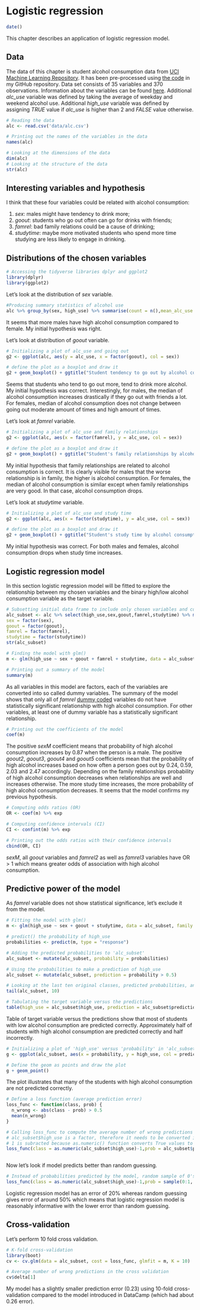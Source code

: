 # Logistic regression

```r
date()
```

This chapter describes an application of logistic regression model.

## Data

The data of this chapter is student alcohol consumption data from [UCI Machine Learning Repository](https://archive.ics.uci.edu/ml/machine-learning-databases/00320/).
It has been pre-processed using [the code](https://github.com/ritabei/IODS-project/blob/master/data/create_alc.R) in my GitHub repository.
Data set consists of 35 variables and 370 observations. Information about the variables can be found [here](https://archive.ics.uci.edu/ml/datasets/Student+Performance). Additional *alc_use* variable was defined by taking the average of weekday and weekend alcohol use. Additional *high_use* variable was defined by assigning *TRUE* value if *alc_use* is higher than 2 and *FALSE* value otherwise.

```r
# Reading the data
alc <- read.csv('data/alc.csv')

# Printing out the names of the variables in the data 
names(alc)

# Looking at the dimensions of the data
dim(alc)
# Looking at the structure of the data
str(alc)
```
## Interesting variables and hypothesis 

I think that these four variables could be related with alcohol consumption:

1. *sex*: males might have tendency to drink more;
2. *goout*: students who go out often can go for drinks with friends;
3. *famrel*: bad family relations could be a cause of drinking;
4. *studytime*: maybe more motivated students who spend more time studying are less likely to engage in drinking.

## Distributions of the chosen variables 

```r
# Accessing the tidyverse libraries dplyr and ggplot2
library(dplyr) 
library(ggplot2)
```

Let's look at the distribution of *sex* variable.

```r
#Producing summary statistics of alcohol use
alc %>% group_by(sex, high_use) %>% summarise(count = n(),mean_alc_use = mean(alc_use))
```
It seems that more males have high alcohol consumption compared to female. My initial hypothesis was right.


Let's look at distribution of *goout* variable.

```r
# Initializing a plot of alc_use and going out
g2 <- ggplot(alc, aes(y = alc_use, x = factor(goout), col = sex))

# define the plot as a boxplot and draw it
g2 + geom_boxplot() + ggtitle("Student tendency to go out by alcohol consumption and sex") + theme_classic() + xlab('Going out') + ylab('Alcohol use')

```


Seems that students who tend to go out more, tend to drink more alcohol. My initial hypothesis was correct. Interestingly, for males, the median of alcohol consumption increases drastically if they go out with  friends a lot. For females, median of alcohol consumption does not change between going out moderate amount of times and high amount of times.


Let's look at *famrel* variable.

```r
# Initializing a plot of alc_use and family relationships
g2 <- ggplot(alc, aes(x = factor(famrel), y = alc_use, col = sex))

# define the plot as a boxplot and draw it
g2 + geom_boxplot() + ggtitle("Student's family relationships by alcohol consumption and sex") + xlab('Family relationships') + ylab('Alcohol consumption') + theme_light()
```


My initial hypothesis that family relationships are related to alcohol consumption is correct. It is clearly visible for males that the worse relationship is in family, the higher is alcohol consumption. For females, the median of alcohol consumption is similar except when family relationships are very good. In that case, alcohol consumption drops.








Let's look at *studytime* variable.


```r
# Initializing a plot of alc_use and study time
g2 <- ggplot(alc, aes(x = factor(studytime), y = alc_use, col = sex))

# define the plot as a boxplot and draw it
g2 + geom_boxplot() + ggtitle("Student's study time by alcohol consumption and sex") + theme_dark() + xlab('Study time') + ylab('Alcohol use')
```


My initial hypothesis was correct. For both males and females, alcohol consumption drops when study time increases.


## Logistic regression model

In this section logistic regression model will be fitted to explore the relationship between my chosen variables and the binary high/low alcohol consumption variable as the target variable. 

```R
# Subsetting initial data frame to include only chosen variables and converting them to factors
alc_subset <- alc %>% select(high_use,sex,goout,famrel,studytime) %>% mutate(high_use = factor(high_use),
sex = factor(sex),
goout = factor(goout),
famrel = factor(famrel),
studytime = factor(studytime))
str(alc_subset)
```

```R
# Finding the model with glm()
m <- glm(high_use ~ sex + goout + famrel + studytime, data = alc_subset, family = "binomial")

# Printing out a summary of the model
summary(m)

```
As all variables in this model are factors, each of the variables are converted into so called dummy variables. The summary of the model shows that only all of *famrel* [dummy coded](https://stats.stackexchange.com/questions/60817/significance-of-categorical-predictor-in-logistic-regression) variables do not have statistically significant relationship with high alcohol consumption. For other variables, at least one of dummy variable has a statistically significant relationship. 


```R
# Printing out the coefficients of the model
coef(m)

```
The positive *sexM* coefficient means that probability of high alcohol consumption increases by 0.87 when the person is a male. The positive *goout2*, *goout3*, *goout4* and *goout5* coefficients mean that the probability of high alcohol increases based on how often a person goes out by 0.24, 0.59, 2.03 and 2.47 accordingly. Depending on the family relationships probability of high alcohol consumption decreases when relationships are well and increases otherwise. The more study time increases, the more probability of high alcohol consumption decreases.
It seems that the model confirms my previous hypothesis.









```R
# Computing odds ratios (OR)
OR <- coef(m) %>% exp

# Computing confidence intervals (CI)
CI <- confint(m) %>% exp

# Printing out the odds ratios with their confidence intervals
cbind(OR, CI)


```
*sexM*, all *goout* variables and *famrel2* as well as *famrel3* variables have OR > 1 which means greater odds of association with high alcohol consumption.

## Predictive power of the model

As *famrel* variable does not show statistical significance, let's exclude it from the model. 

```R

# Fitting the model with glm()
m <- glm(high_use ~ sex + goout + studytime, data = alc_subset, family = "binomial")

# predict() the probability of high_use
probabilities <- predict(m, type = "response")

# Adding the predicted probabilities to 'alc_subset'
alc_subset <- mutate(alc_subset, probability = probabilities)

# Using the probabilities to make a prediction of high_use
alc_subset <- mutate(alc_subset, prediction = probability > 0.5)

# Looking at the last ten original classes, predicted probabilities, and class predictions
tail(alc_subset, 10)

# Tabulating the target variable versus the predictions
table(high_use = alc_subset$high_use, prediction = alc_subset$prediction)
```
Table of target variable versus the predictions show that most of students with low alcohol consumption are predicted correctly. Approximately half of students with high alcohol consumption are predicted correctly and half incorrectly.

```R
# Initializing a plot of 'high_use' versus 'probability' in 'alc_subset'
g <- ggplot(alc_subset, aes(x = probability, y = high_use, col = prediction))

# Define the geom as points and draw the plot
g + geom_point()
```

The plot illustrates that many of the students with high alcohol consumption are not predicted correctly.


```R
# Define a loss function (average prediction error)
loss_func <- function(class, prob) {
  n_wrong <- abs(class - prob) > 0.5
  mean(n_wrong)
}

# Calling loss_func to compute the average number of wrong predictions in the (training) data
# alc_subset$high_use is a factor, therefore it needs to be converted into numeric vector.
# 1 is subracted because as.numeric() function converts True values to 2 and False values to 1
loss_func(class = as.numeric(alc_subset$high_use)-1,prob = alc_subset$probability)



```
Now let's look if model predicts better than random guessing.

```R
# Instead of probabilities predicted by the model, random sample of 0's and 1's is generated by sample() function
loss_func(class = as.numeric(alc_subset$high_use)-1,prob = sample(0:1, nrow(alc_subset), replace=T))


```

Logistic regression model has an error of 20% whereas random guessing gives error of around 50% which means that logistic regression model is reasonably informative with the lower error than random guessing.

## Cross-validation
Let's perform 10 fold cross validation.

```R
# K-fold cross-validation
library(boot)
cv <- cv.glm(data = alc_subset, cost = loss_func, glmfit = m, K = 10)

# Average number of wrong predictions in the cross validation
cv$delta[1]


```

My model has a slightly smaller prediction error (0.23) using 10-fold cross-validation compared to the model introduced in DataCamp (which had about 0.26 error). 

